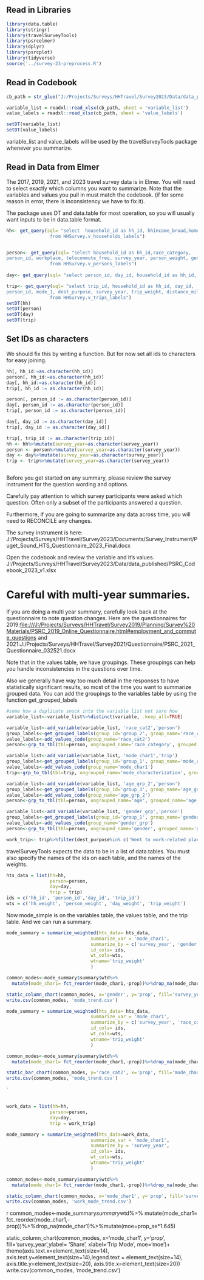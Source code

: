 
## Read in Libraries

```r
library(data.table)
library(stringr)
library(travelSurveyTools)
library(psrcelmer)
library(dplyr)
library(psrcplot)
library(tidyverse)
source('../survey-23-preprocess.R')
```

## Read in Codebook

```r
cb_path = str_glue("J:/Projects/Surveys/HHTravel/Survey2023/Data/data_published/PSRC_Codebook_2023_v1.xlsx")

variable_list = readxl::read_xlsx(cb_path, sheet = 'variable_list')
value_labels = readxl::read_xlsx(cb_path, sheet = 'value_labels')

setDT(variable_list)
setDT(value_labels)
```

variable_list and value_labels will be used by the travelSurveyTools package whenever you summarize.

## Read in Data from Elmer

The 2017, 2019, 2021, and 2023 travel survey data is in Elmer. You will need to select exactly which columns you want to summarize. Note that the variables and values you pull in must match the codebook. (if for some reason in error, there is inconsistency we have to fix it).

The package uses DT and data.table for most operation, so you will usually want inputs to be in data.table format.


```r
hh<- get_query(sql= "select  household_id as hh_id, hhincome_broad,home_jurisdiction, home_county, hh_weight,vehicle_count, home_rgcname, home_lat, home_lng, survey_year, hh_race_category
                from HHSurvey.v_households_labels")


person<- get_query(sql= "select household_id as hh_id,race_category,
person_id, workplace, telecommute_freq, survey_year, person_weight, gender, age, sexuality, industry,office_available, commute_freq, education, work_lat, work_lng , work_rgcname, work_jurisdiction, work_county
                from HHSurvey.v_persons_labels")
                
day<- get_query(sql= "select person_id, day_id, household_id as hh_id, telework_time, day_weight , survey_year from HHSurvey.v_days_labels")

trip<- get_query(sql= "select trip_id, household_id as hh_id, day_id,
person_id, mode_1, dest_purpose, survey_year, trip_weight, distance_miles, mode_characterization, travelers_total 
                from HHSurvey.v_trips_labels")
setDT(hh)
setDT(person)
setDT(day)
setDT(trip)
```

## Set IDs as characters

We should fix this by writing a function. But for now set all ids to characters for easy joining.

```r

hh[, hh_id:=as.character(hh_id)]
person[, hh_id:=as.character(hh_id)]
day[, hh_id:=as.character(hh_id)]
trip[, hh_id := as.character(hh_id)]

person[, person_id := as.character(person_id)]
day[, person_id := as.character(person_id)]
trip[, person_id := as.character(person_id)]

day[, day_id := as.character(day_id)]
trip[, day_id := as.character(day_id)]

trip[, trip_id := as.character(trip_id)]
hh <- hh%>%mutate(survey_year=as.character(survey_year))
person <- person%>%mutate(survey_year=as.character(survey_year))
day <- day%>%mutate(survey_year=as.character(survey_year))
trip <- trip%>%mutate(survey_year=as.character(survey_year))
```

```         
```

Before you get started on any summary, please review the survey instrument for the question wording and options.

Carefully pay attention to which survey participants were asked which question. Often only a subset of the participants answered a question.

Furthermore, if you are going to summarize any data across time, you will need to RECONCILE any changes.

The survey instrument is here: J:/Projects/Surveys/HHTravel/Survey2023/Documents/Survey_Instrument/Puget_Sound_HTS_Questionnaire_2023_Final.docx

Open the codebook and review the variable and it's values. J:/Projects/Surveys/HHTravel/Survey2023/Data/data_published/PSRC_Codebook_2023_v1.xlsx

# Careful with multi-year summaries.

If you are doing a multi year summary, carefully look back at the questionnaire to note question changes. Here are the questionnaires for 2019:<file:///J:/Projects/Surveys/HHTravel/Survey2019/Planning/Survey%20Materials/PSRC_2019_Online_Questionnaire.html#employment_and_commute_questions> and 2021:J:/Projects/Surveys/HHTravel/Survey2021/Questionnaire/PSRC_2021_Questionnaire_032521.docx

Note that in the values table, we have groupings. These groupings can help you handle inconsistencies in the questions over time.

Also we generally have way too much detail in the responses to have statistically significant results, so most of the time you want to summarize grouped data. You can add the groupings to the variables table by using the function get_grouped_labels

```r
#some how a duplicate snuck into the variable list not sure how
variable_list<-variable_list%>%distinct(variable, .keep_all=TRUE)
```

```r
variable_list<-add_variable(variable_list, 'race_cat2','person')
group_labels<-get_grouped_labels(group_id='group_2', group_name='race_cat2')
value_labels<-add_values_code(group_name='race_cat2')
person<-grp_to_tbl(tbl=person, ungrouped_name='race_category', grouped_name='race_cat2')
```

```r
variable_list<-add_variable(variable_list, 'mode_char1','trip')
group_labels<-get_grouped_labels(group_id='group_1', group_name='mode_char1')
value_labels<-add_values_code(group_name='mode_char1')
trip<-grp_to_tbl(tbl=trip, ungrouped_name='mode_characterization', grouped_name='mode_char1')%>%filter(mode_characterization!='Airplane')
```
```r
variable_list<-add_variable(variable_list, 'age_grp_2','person')
group_labels<-get_grouped_labels(group_id='group_3', group_name='age_grp_2')
value_labels<-add_values_code(group_name='age_grp_2')
person<-grp_to_tbl(tbl=person, ungrouped_name='age', grouped_name='age_grp_2')
```
```r
variable_list<-add_variable(variable_list, 'gender_grp','person')
group_labels<-get_grouped_labels(group_id='group_1', group_name='gender_grp')
value_labels<-add_values_code(group_name='gender_grp')
person<-grp_to_tbl(tbl=person, ungrouped_name='gender', grouped_name='gender_grp')
```

```r
work_trip<- trip%>%filter(dest_purpose%in% c('Went to work-related place (e.g., meeting, second job, delivery','Went to other work-related activity','Went to work-related activity (e.g., meeting, delivery, worksite','Went to primary workplace'))
```

travelSurveyTools expects the data to be in a list of data.tables. You must also specify the names of the ids on each table, and the names of the weights.

```r
hts_data = list(hh=hh,
                person=person,
                day=day,
                trip = trip)
ids = c('hh_id', 'person_id','day_id', 'trip_id')
wts = c('hh_weight', 'person_weight', 'day_weight', 'trip_weight')
```

Now mode_simple is on the variables table, the values table, and the trip table. And we can run a summary.

```r

mode_summary = summarize_weighted(hts_data= hts_data,
                               summarize_var = 'mode_char1',
                               summarize_by = c('survey_year', 'gender'),
                               id_cols= ids,
                               wt_cols=wts,
                               wtname='trip_weight'
                               )
```

```r

common_modes<-mode_summary$summary$wtd%>%
  mutate(mode_char1= fct_reorder(mode_char1,-prop))%>%drop_na(mode_char1)%>%mutate(moe=prop_se*1.645)%>%filter(mode_char1=='Bike/Micromobility')%>%filter(gender %in% c('Female', 'Male'))

static_column_chart(common_modes, x='gender', y='prop', fill='survey_year',ylabel= 'Share', xlabel='Trip Mode', moe='moe')+ theme(axis.text.x=element_text(size=14), axis.text.y=element_text(size=14),legend.text = element_text(size=14), axis.title.y=element_text(size=20), axis.title.x=element_text(size=20))
write.csv(common_modes, 'mode_trend.csv')
```


```r

mode_summary = summarize_weighted(hts_data= hts_data,
                               summarize_var = 'mode_char1',
                               summarize_by = c('survey_year', 'race_cat2'),
                               id_cols= ids,
                               wt_cols=wts,
                               wtname='trip_weight'
                               )
```

```r

common_modes<-mode_summary$summary$wtd%>%
  mutate(mode_char1= fct_reorder(mode_char1,-prop))%>%drop_na(mode_char1)%>%mutate(moe=prop_se*1.645)%>%filter(survey_year=='2023')%>%filter(!(race_cat2%in% c('Child', 'Missing/No response')))%>%filter(!(mode_char1 %in% c('SOV', 'HOV')))

static_bar_chart(common_modes, y='race_cat2', x='prop', fill='mode_char1',ylabel= 'Share', xlabel='Trip Mode', , pos='stack')+ theme(axis.text.x=element_text(size=14), axis.text.y=element_text(size=14),legend.text = element_text(size=14), axis.title.y=element_text(size=20), axis.title.x=element_text(size=20))
write.csv(common_modes, 'mode_trend.csv')
```

`


```         
```

```r
work_data = list(hh=hh,
                person=person,
                day=day,
                trip = work_trip)

```

```r

mode_summary = summarize_weighted(hts_data=work_data,
                               summarize_var = 'mode_char1',
                               summarize_by = 'survey_year',
                               id_cols= ids,
                               wt_cols=wts,
                               wtname='trip_weight'
                               )
```

```r

common_modes<-mode_summary$summary$wtd%>%
  mutate(mode_char1= fct_reorder(mode_char1,-prop))%>%drop_na(mode_char1)%>%mutate(moe=prop_se*1.645)

static_column_chart(common_modes, x='mode_char1', y='prop', fill='survey_year',ylabel= 'Share', xlabel='Trip Mode', moe='moe')+ theme(axis.text.x=element_text(size=14), axis.text.y=element_text(size=14),legend.text = element_text(size=14), axis.title.y=element_text(size=20), axis.title.x=element_text(size=20))
write.csv(common_modes, 'work_mode_trend.csv')
```

{r}

common_modes\<-mode_summary$summary$wtd%\>% mutate(mode_char1= fct_reorder(mode_char1,-prop))%\>%drop_na(mode_char1)%\>%mutate(moe=prop_se\*1.645)

static_column_chart(common_modes, x='mode_char1', y='prop', fill='survey_year',ylabel= 'Share', xlabel='Trip Mode', moe='moe')+ theme(axis.text.x=element_text(size=14), axis.text.y=element_text(size=14),legend.text = element_text(size=14), axis.title.y=element_text(size=20), axis.title.x=element_text(size=20)) write.csv(common_modes, 'mode_trend.csv')
